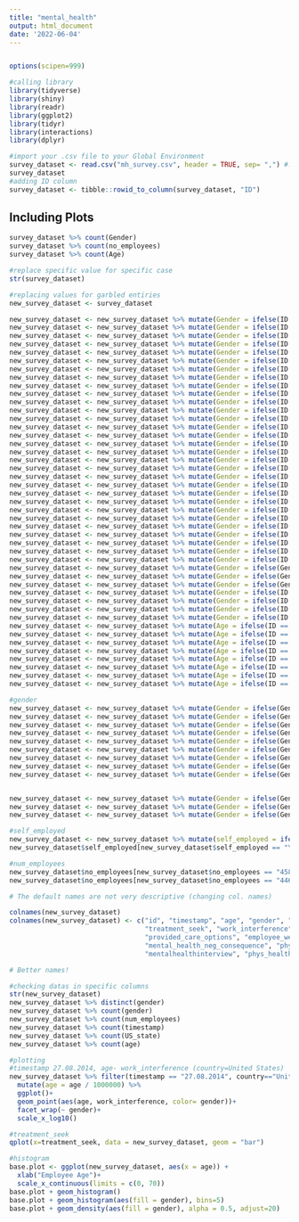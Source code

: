 ---
title: "mental_health"
output: html_document
date: '2022-06-04'
---

```{r}

```



```{r setup, include=FALSE}
options(scipen=999)

#calling library
library(tidyverse)
library(shiny)
library(readr)
library(ggplot2)
library(tidyr)
library(interactions)
library(dplyr)
```



```{r cars}


#import your .csv file to your Global Environment
survey_dataset <- read.csv("mh_survey.csv", header = TRUE, sep= ",") #.csv as df
survey_dataset
#adding ID column
survey_dataset <- tibble::rowid_to_column(survey_dataset, "ID")
```

## Including Plots



```{r pressure, echo=FALSE}
survey_dataset %>% count(Gender)
survey_dataset %>% count(no_employees)
survey_dataset %>% count(Age)
```



```{r}
#replace specific value for specific case
str(survey_dataset)

#replacing values for garbled entiries
new_survey_dataset <- survey_dataset

```

```{r}
new_survey_dataset <- new_survey_dataset %>% mutate(Gender = ifelse(ID == 545, "Non", Gender))
new_survey_dataset <- new_survey_dataset %>% mutate(Gender = ifelse(ID == 554, "Non", Gender))
new_survey_dataset <- new_survey_dataset %>% mutate(Gender = ifelse(ID == 391, "Non", Gender))
new_survey_dataset <- new_survey_dataset %>% mutate(Gender = ifelse(ID == 990, "Non", Gender))
new_survey_dataset <- new_survey_dataset %>% mutate(Gender = ifelse(ID == 452, "Non", Gender))
new_survey_dataset <- new_survey_dataset %>% mutate(Gender = ifelse(ID == 388, "Non", Gender))
new_survey_dataset <- new_survey_dataset %>% mutate(Gender = ifelse(ID == 778, "Non", Gender))
new_survey_dataset <- new_survey_dataset %>% mutate(Gender = ifelse(ID == 350, "Non", Gender))
new_survey_dataset <- new_survey_dataset %>% mutate(Gender = ifelse(ID == 819, "Non", Gender))
new_survey_dataset <- new_survey_dataset %>% mutate(Gender = ifelse(ID == 361, "F", Gender))
new_survey_dataset <- new_survey_dataset %>% mutate(Gender = ifelse(ID == 1186, "F", Gender))
new_survey_dataset <- new_survey_dataset %>% mutate(Gender = ifelse(ID == 73, "trans-F", Gender))
new_survey_dataset <- new_survey_dataset %>% mutate(Gender = ifelse(ID == 806, "trans-F", Gender))
new_survey_dataset <- new_survey_dataset %>% mutate(Gender = ifelse(ID == 683, "trans-F", Gender))
new_survey_dataset <- new_survey_dataset %>% mutate(Gender = ifelse(ID == 1018, "trans-F", Gender))
new_survey_dataset <- new_survey_dataset %>% mutate(Gender = ifelse(ID == 307, "trans-F", Gender))
new_survey_dataset <- new_survey_dataset %>% mutate(Gender = ifelse(ID == 99, "M", Gender))
new_survey_dataset <- new_survey_dataset %>% mutate(Gender = ifelse(ID == 220, "M", Gender))
new_survey_dataset <- new_survey_dataset %>% mutate(Gender = ifelse(ID == 933, "M", Gender))
new_survey_dataset <- new_survey_dataset %>% mutate(Gender = ifelse(ID == 977, "M", Gender))
new_survey_dataset <- new_survey_dataset %>% mutate(Gender = ifelse(ID == 1232, "M", Gender))
new_survey_dataset <- new_survey_dataset %>% mutate(Gender = ifelse(ID == 627, "M", Gender))
new_survey_dataset <- new_survey_dataset %>% mutate(Gender = ifelse(ID == 57, "M", Gender))
new_survey_dataset <- new_survey_dataset %>% mutate(Gender = ifelse(ID == 882, "M", Gender))
new_survey_dataset <- new_survey_dataset %>% mutate(Gender = ifelse(ID == 196, "M", Gender))
new_survey_dataset <- new_survey_dataset %>% mutate(Gender = ifelse(ID == 56, "M", Gender))
new_survey_dataset <- new_survey_dataset %>% mutate(Gender = ifelse(ID == 1047, "M", Gender))
new_survey_dataset <- new_survey_dataset %>% mutate(Gender = ifelse(ID == 629, "M", Gender))
new_survey_dataset <- new_survey_dataset %>% mutate(Gender = ifelse(ID == 777, "M", Gender))
new_survey_dataset <- new_survey_dataset %>% mutate(Gender = ifelse(ID == 1235, "M", Gender))
new_survey_dataset <- new_survey_dataset %>% mutate(Gender = ifelse(Gender == "Make", "M", Gender))
new_survey_dataset <- new_survey_dataset %>% mutate(Gender = ifelse(Gender == "Male ", "M", Gender))
new_survey_dataset <- new_survey_dataset %>% mutate(Gender = ifelse(Gender == "Man", "M", Gender))
new_survey_dataset <- new_survey_dataset %>% mutate(Gender = ifelse(ID == 94, "trans-M", Gender))
new_survey_dataset <- new_survey_dataset %>% mutate(Gender = ifelse(ID == 414, NA, Gender))
new_survey_dataset <- new_survey_dataset %>% mutate(Gender = ifelse(ID == 417, NA, Gender))
new_survey_dataset <- new_survey_dataset %>% mutate(Gender = ifelse(ID == 1128, NA, Gender))
new_survey_dataset <- new_survey_dataset %>% mutate(Age = ifelse(ID == 391, NA, Age))
new_survey_dataset <- new_survey_dataset %>% mutate(Age = ifelse(ID == 716, NA, Age))
new_survey_dataset <- new_survey_dataset %>% mutate(Age = ifelse(ID == 1128, NA, Age))
new_survey_dataset <- new_survey_dataset %>% mutate(Age = ifelse(ID == 735, NA, Age))
new_survey_dataset <- new_survey_dataset %>% mutate(Age = ifelse(ID == 990, NA, Age))
new_survey_dataset <- new_survey_dataset %>% mutate(Age = ifelse(ID == 1091, NA, Age))
new_survey_dataset <- new_survey_dataset %>% mutate(Age = ifelse(ID == 365, 32, Age))
new_survey_dataset <- new_survey_dataset %>% mutate(Age = ifelse(ID == 144, 29, Age))

#gender
new_survey_dataset <- new_survey_dataset %>% mutate(Gender = ifelse(Gender == "female", "F", Gender))
new_survey_dataset <- new_survey_dataset %>% mutate(Gender = ifelse(Gender == "Female", "F", Gender))
new_survey_dataset <- new_survey_dataset %>% mutate(Gender = ifelse(Gender == "Female ", "F", Gender))
new_survey_dataset <- new_survey_dataset %>% mutate(Gender = ifelse(Gender == "Woman", "F", Gender))
new_survey_dataset <- new_survey_dataset %>% mutate(Gender = ifelse(Gender == "woman", "F", Gender))
new_survey_dataset <- new_survey_dataset %>% mutate(Gender = ifelse(Gender == "f", "F", Gender))
new_survey_dataset <- new_survey_dataset %>% mutate(Gender = ifelse(Gender == "Cis Female", "F", Gender))
new_survey_dataset <- new_survey_dataset %>% mutate(Gender = ifelse(Gender == "cis-female/femme", "F", Gender))
new_survey_dataset <- new_survey_dataset %>% mutate(Gender = ifelse(Gender == "Female (cis)", "F", Gender))


new_survey_dataset <- new_survey_dataset %>% mutate(Gender = ifelse(Gender == "Male", "M", Gender))
new_survey_dataset <- new_survey_dataset %>% mutate(Gender = ifelse(Gender == "male", "M", Gender))
new_survey_dataset <- new_survey_dataset %>% mutate(Gender = ifelse(Gender == "m", "M", Gender))

```



```{r}
#self_employed
new_survey_dataset <- new_survey_dataset %>% mutate(self_employed = ifelse(self_employed == "No", 0, self_employed))
new_survey_dataset$self_employed[new_survey_dataset$self_employed == "Yes"] <- 1

#num_employees
new_survey_dataset$no_employees[new_survey_dataset$no_employees == "45809"] <- "6-25"
new_survey_dataset$no_employees[new_survey_dataset$no_employees == "44682"] <- "1-5"
```




```{r}
# The default names are not very descriptive (changing col. names)

colnames(new_survey_dataset)
colnames(new_survey_dataset) <- c("id", "timestamp", "age", "gender", "country", "US_state", "self_employed", "family_history",
                                  "treatment_seek", "work_interference", "num_employees", "remote_work", "tech_company", "employer_benefits",
                                  "provided_care_options", "employee_wellness_program", "provided_seek_help", "anonymity_protection", "medical_leave_mh",
                                  "mental_health_neg_consequence", "phys_health_neg_consequence", "discussing_mh_coworkers", "discussing_mh_supervisor",
                                  "mentalhealthinterview", "phys_health_interview", "mental_vs_physical", "obs_consequence", "comments")

# Better names!
```




```{r}
#checking datas in specific columns
str(new_survey_dataset)
new_survey_dataset %>% distinct(gender)
new_survey_dataset %>% count(gender)
new_survey_dataset %>% count(num_employees)
new_survey_dataset %>% count(timestamp)
new_survey_dataset %>% count(US_state)
new_survey_dataset %>% count(age)
```



```{r}
#plotting
#timestamp 27.08.2014, age- work_interference (country=United States)
new_survey_dataset %>% filter(timestamp == "27.08.2014", country=="United States") %>% 
  mutate(age = age / 1000000) %>% 
  ggplot()+
  geom_point(aes(age, work_interference, color= gender))+
  facet_wrap(~ gender)+
  scale_x_log10()
```

```{r}

#treatment_seek
qplot(x=treatment_seek, data = new_survey_dataset, geom = "bar")

#histogram
base.plot <- ggplot(new_survey_dataset, aes(x = age)) +
  xlab("Employee Age")+
  scale_x_continuous(limits = c(0, 70))
base.plot + geom_histogram()
base.plot + geom_histogram(aes(fill = gender), bins=5)
base.plot + geom_density(aes(fill = gender), alpha = 0.5, adjust=20)
```



